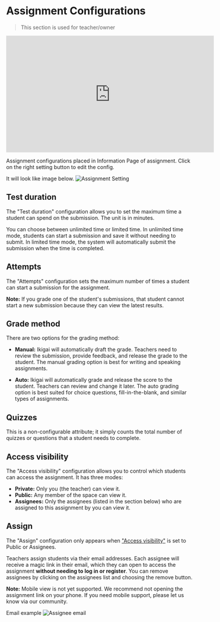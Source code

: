 
# Assignment Configurations
> This section is used for teacher/owner

<div style={{ marginLeft: 50 }}>
  <Bleed full>
    <iframe width="560" height="315" src="https://www.youtube.com/embed/TZxS-K4tQNQ?si=nGjp482gUUajEp_f" title="YouTube video player" frameborder="0" allow="accelerometer; autoplay; clipboard-write; encrypted-media; gyroscope; picture-in-picture; web-share" referrerpolicy="strict-origin-when-cross-origin" allowfullscreen="true"></iframe>
  </Bleed>
</div>

Assignment configurations placed in Information Page of assignment.
Click on the right setting button to edit the config.

It will look like image below.
![Assignment Setting](./assignment_setting_demo.png)

## Test duration
The "Test duration" configuration allows you to set the maximum time a student can spend on the submission.
The unit is in minutes.

You can choose between unlimited time or limited time.
In unlimited time mode, students can start a submission and save it without needing to submit.
In limited time mode, the system will automatically submit the submission when the time is completed.

## Attempts

The "Attempts" configuration sets the maximum number of times a student can start a submission for the assignment.

**Note:** If you grade one of the student's submissions,
that student cannot start a new submission because they can view the latest results.

## Grade method

There are two options for the grading method:

- **Manual:** Ikigai will automatically draft the grade. Teachers need to review the submission, provide feedback,
and release the grade to the student. The manual grading option is best for writing and speaking assignments.

- **Auto:** Ikigai will automatically grade and release the score to the student. Teachers can review and change it later.
The auto grading option is best suited for choice questions, fill-in-the-blank, and similar types of assignments.

## Quizzes

This is a non-configurable attribute; it simply counts the total number of quizzes or questions that a student needs to complete.

## Access visibility

The "Access visibility" configuration allows you to control which students can access the assignment. It has three modes:

- **Private:** Only you (the teacher) can view it.
- **Public:** Any member of the space can view it.
- **Assignees:** Only the assignees (listed in the section below) who are assigned to this assignment by you can view it.

## Assign

The "Assign" configuration only appears when ["Access visibility"](/assignment_docs/setting_and_assign_assignment#access-visibility) is set to Public or Assignees.

Teachers assign students via their email addresses. Each assignee will receive a magic link in their email, which they can open to access the assignment **without needing to log in or register**.
You can remove assignees by clicking on the assignees list and choosing the remove button.

**Note:** Mobile view is not yet supported. We recommend not opening the assignment link on your phone. If you need mobile support, please let us know via our community.

Email example
![Assignee email](./assignee_email.png)
